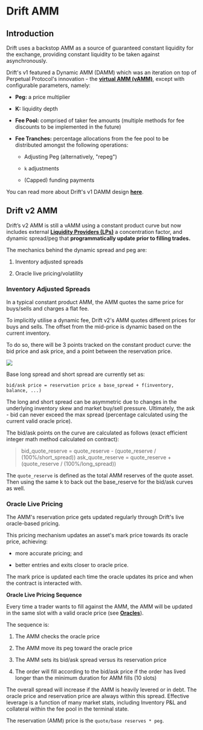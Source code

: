 # Drift AMM
## Introduction

Drift uses a backstop AMM as a source of guaranteed constant liquidity for the exchange, providing constant liquidity to be taken against asynchronously.

Drift's v1 featured a Dynamic AMM (DAMM) which was an iteration on top of Perpetual Protocol's innovation - the [**virtual AMM (vAMM)**](https://blog.perp.fi/a-deep-dive-into-our-virtual-amm-vamm-40345c522eeb), except with configurable parameters, namely:

-   **Peg:** a price multiplier

-   **K:** liquidity depth

-   **Fee Pool:** comprised of taker fee amounts (multiple methods for fee discounts to be implemented in the future)

-   **Fee Tranches:** percentage allocations from the fee pool to be distributed amongst the following operations:

    -   Adjusting Peg (alternatively, "repeg")

    -   `k` adjustments

    -   (Capped) funding payments

You can read more about Drift's v1 DAMM design [**here**](https://www.notion.so/driftprotocol/Drift-dAMM-deep-dive-ff154003aedb4efa83d6e7f4440cd4ab#861bdbceda8a45a38600a0d9d762ee25).

## Drift v2 AMM

Drift’s v2 AMM is still a vAMM using a constant product curve but now includes external [**Liquidity Providers (LPs)**](/providing-liquidity/liquidity-providers) a concentration factor, and dynamic spread/peg that **programmatically update prior to filling trades.**

The mechanics behind the dynamic spread and peg are:

1.  Inventory adjusted spreads

2.  Oracle live pricing/volatility

### Inventory Adjusted Spreads

In a typical constant product AMM, the AMM quotes the same price for buys/sells and charges a flat fee.

To implicitly utilise a dynamic fee, Drift v2's AMM quotes different prices for buys and sells. The offset from the mid-price is dynamic based on the current inventory.

To do so, there will be 3 points tracked on the constant product curve: the bid price and ask price, and a point between the reservation price.

![](public/assets/K7PAJRkd_-P-t8v6RQ_nI_drift-amm-bid-ask-spreads.png)

Base long spread and short spread are currently set as:

`bid/ask price = reservation price ± base_spread + f(inventory, balance, ...)`

The long and short spread can be asymmetric due to changes in the underlying inventory skew and market buy/sell pressure. Ultimately, the ask - bid can never exceed the max spread (percentage calculated using the current valid oracle price).

The bid/ask points on the curve are calculated as follows (exact efficient integer math method calculated on contract):

> bid_quote_reserve = quote_reserve - (quote_reserve / (100%/short_spread))
> ask_quote_reserve = quote_reserve + (quote_reserve / (100%/long_spread))

The `quote_reserve` is defined as the total AMM reserves of the quote asset. Then using the same k to back out the base_reserve for the bid/ask curves as well.

### Oracle Live Pricing

The AMM's reservation price gets updated regularly through Drift's live oracle-based pricing.

This pricing mechanism updates an asset's mark price towards its oracle price, achieving:

-   more accurate pricing; and

-   better entries and exits closer to oracle price.

The mark price is updated each time the oracle updates its price and when the contract is interacted with.

**Oracle Live Pricing Sequence**

Every time a trader wants to fill against the AMM, the AMM will be updated in the same slot with a valid oracle price (see [**Oracles**](/trading/oracles)). 

The sequence is:

1.  The AMM checks the oracle price

2.  The AMM move its peg toward the oracle price

3.  The AMM sets its bid/ask spread versus its reservation price

4.  The order will fill according to the bid/ask price if the order has lived longer than the minimum duration for AMM fills (10 slots)

The overall spread will increase if the AMM is heavily levered or in debt. The oracle price and reservation price are always within this spread. Effective leverage is a function of many market stats, including Inventory P&L and collateral within the fee pool in the terminal state.

The reservation (AMM) price is the `quote/base reserves * peg`.
